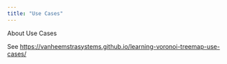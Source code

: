 ```yaml
---
title: "Use Cases"
---
```


About Use Cases

See <https://vanheemstrasystems.github.io/learning-voronoi-treemap-use-cases/>
